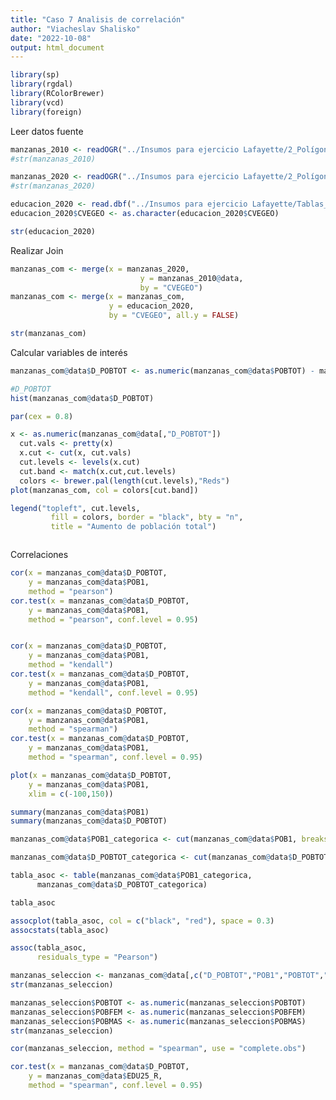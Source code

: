 ```yaml
---
title: "Caso 7 Analisis de correlación"
author: "Viacheslav Shalisko"
date: "2022-10-08"
output: html_document
---
```



```r
library(sp)
library(rgdal)
library(RColorBrewer)
library(vcd)
library(foreign)
```

Leer datos fuente

```r
manzanas_2010 <- readOGR("../Insumos para ejercicio Lafayette/2_Polígono_manzanas_2010.shp")
#str(manzanas_2010)

manzanas_2020 <- readOGR("../Insumos para ejercicio Lafayette/2_Polígono_manzanas_2020.shp")
#str(manzanas_2020)

educacion_2020 <- read.dbf("../Insumos para ejercicio Lafayette/Tablas_2020/cpv2020_manzana_educacion.dbf")
educacion_2020$CVEGEO <- as.character(educacion_2020$CVEGEO)

str(educacion_2020)
```

Realizar Join

```r
manzanas_com <- merge(x = manzanas_2020,
                             y = manzanas_2010@data,
                             by = "CVEGEO")
manzanas_com <- merge(x = manzanas_com,
                      y = educacion_2020,
                      by = "CVEGEO", all.y = FALSE)

str(manzanas_com)


```

Calcular variables de interés

```r
manzanas_com@data$D_POBTOT <- as.numeric(manzanas_com@data$POBTOT) - manzanas_com@data$POB1

#D_POBTOT
hist(manzanas_com@data$D_POBTOT)

par(cex = 0.8)

x <- as.numeric(manzanas_com@data[,"D_POBTOT"])
  cut.vals <- pretty(x)
  x.cut <- cut(x, cut.vals)
  cut.levels <- levels(x.cut)
  cut.band <- match(x.cut,cut.levels)
  colors <- brewer.pal(length(cut.levels),"Reds")
plot(manzanas_com, col = colors[cut.band])

legend("topleft", cut.levels, 
         fill = colors, border = "black", bty = "n",
         title = "Aumento de población total")



```

Correlaciones

```r
cor(x = manzanas_com@data$D_POBTOT, 
    y = manzanas_com@data$POB1,
    method = "pearson")
cor.test(x = manzanas_com@data$D_POBTOT, 
    y = manzanas_com@data$POB1,
    method = "pearson", conf.level = 0.95)


cor(x = manzanas_com@data$D_POBTOT, 
    y = manzanas_com@data$POB1,
    method = "kendall")
cor.test(x = manzanas_com@data$D_POBTOT, 
    y = manzanas_com@data$POB1,
    method = "kendall", conf.level = 0.95)

cor(x = manzanas_com@data$D_POBTOT, 
    y = manzanas_com@data$POB1,
    method = "spearman")
cor.test(x = manzanas_com@data$D_POBTOT, 
    y = manzanas_com@data$POB1,
    method = "spearman", conf.level = 0.95)

plot(x = manzanas_com@data$D_POBTOT, 
    y = manzanas_com@data$POB1,
    xlim = c(-100,150))

```

```r
summary(manzanas_com@data$POB1)
summary(manzanas_com@data$D_POBTOT)

manzanas_com@data$POB1_categorica <- cut(manzanas_com@data$POB1, breaks = c(0,10,50,150), include.lowest = TRUE)

manzanas_com@data$D_POBTOT_categorica <- cut(manzanas_com@data$D_POBTOT, breaks = c(-100,-5,5,1500), include.lowest = TRUE)

tabla_asoc <- table(manzanas_com@data$POB1_categorica,
      manzanas_com@data$D_POBTOT_categorica)

tabla_asoc

assocplot(tabla_asoc, col = c("black", "red"), space = 0.3)
assocstats(tabla_asoc)

assoc(tabla_asoc,
      residuals_type = "Pearson")
```


```r
manzanas_seleccion <- manzanas_com@data[,c("D_POBTOT","POB1","POBTOT","POBMAS","POBFEM")]
str(manzanas_seleccion)

manzanas_seleccion$POBTOT <- as.numeric(manzanas_seleccion$POBTOT)
manzanas_seleccion$POBFEM <- as.numeric(manzanas_seleccion$POBFEM)
manzanas_seleccion$POBMAS <- as.numeric(manzanas_seleccion$POBMAS)
str(manzanas_seleccion)

cor(manzanas_seleccion, method = "spearman", use = "complete.obs")


```

```r
cor.test(x = manzanas_com@data$D_POBTOT, 
    y = manzanas_com@data$EDU25_R,
    method = "spearman", conf.level = 0.95)
```

